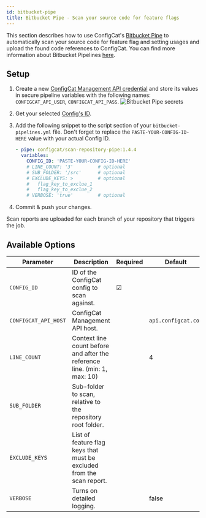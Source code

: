 ```yaml
---
id: bitbucket-pipe
title: Bitbucket Pipe - Scan your source code for feature flags
---
```


This section describes how to use ConfigCat's <a target="_blank" href="https://bitbucket.org/product/features/pipelines/integrations?p=configcat/scan-repository-pipe">Bitbucket Pipe</a>
to automatically scan your source code for feature flag and setting usages and upload the found code references to ConfigCat.
You can find more information about Bitbucket Pipelines <a target="_blank" href="https://bitbucket.org/product/features/pipelines">here</a>.

## Setup

1. Create a new <a target="_blank" href="https://app.configcat.com/my-account/public-api-credentials">ConfigCat Management API credential</a> and store its values in secure pipeline variables with the following names: `CONFIGCAT_API_USER`, `CONFIGCAT_API_PASS`.
   <img  src="/docs/assets/cli/scan/pipe_secrets.png" alt="Bitbucket Pipe secrets" />

2. Get your selected [Config's ID](/docs/advanced/code-references/overview#config-id).

3. Add the following snippet to the script section of your `bitbucket-pipelines.yml` file.
   Don't forget to replace the `PASTE-YOUR-CONFIG-ID-HERE` value with your actual Config ID.

   ```yaml
   - pipe: configcat/scan-repository-pipe:1.4.4
     variables:
       CONFIG_ID: 'PASTE-YOUR-CONFIG-ID-HERE'
       # LINE_COUNT: '3'         # optional
       # SUB_FOLDER: '/src'      # optional
       # EXCLUDE_KEYS: >         # optional
       #   flag_key_to_exclue_1
       #   flag_key_to_exclue_2
       # VERBOSE: 'true'         # optional
   ```

4. Commit & push your changes.

Scan reports are uploaded for each branch of your repository that triggers the job.

## Available Options

| Parameter            | Description                                                               | Required | Default             |
| -------------------- | ------------------------------------------------------------------------- | -------- | ------------------- |
| `CONFIG_ID `         | ID of the ConfigCat config to scan against.                               | &#9745;  |                     |
| `CONFIGCAT_API_HOST` | ConfigCat Management API host.                                            |          | `api.configcat.com` |
| `LINE_COUNT`         | Context line count before and after the reference line. (min: 1, max: 10) |          | 4                   |
| `SUB_FOLDER`         | Sub-folder to scan, relative to the repository root folder.               |          |                     |
| `EXCLUDE_KEYS`       | List of feature flag keys that must be excluded from the scan report.     |          |                     |
| `VERBOSE`            | Turns on detailed logging.                                                |          | false               |
